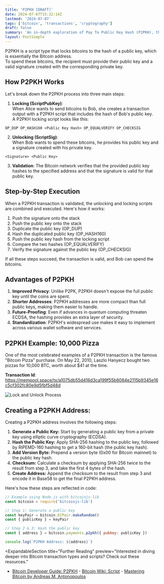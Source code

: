 ```yaml
---
title: 'P2PKH [DRAFT]'
date: 2024-07-07T15:32:14Z
lastmod: '2024-07-07'
tags: ['bitcoin', 'transactions', 'cryptography']
draft: false
summary: 'An in-depth exploration of Pay To Public Key Hash (P2PKH), the most common Bitcoin transaction type. This article covers how P2PKH works, its advantages, and its role in the Bitcoin ecosystem.'
layout: PostSimple
---
```


P2PKH is a script type that locks bitcoins to the hash of a public key, which is essentially the Bitcoin address.  
To spend these bitcoins, the recipient must provide their public key and a valid signature created with the corresponding private key.

## How P2PKH Works

Let's break down the P2PKH process into three main steps:

1. **Locking (ScriptPubKey)**:  
   When Alice wants to send bitcoins to Bob, she creates a transaction output with a P2PKH script that includes the hash of Bob's public key.  
   A P2PKH locking script looks like this:

```
OP_DUP OP_HASH160 <Public Key Hash> OP_EQUALVERIFY OP_CHECKSIG
```

2. **Unlocking (ScriptSig)**:  
   When Bob wants to spend these bitcoins, he provides his public key and a signature created with his private key.

```
<Signature> <Public Key>
```

3. **Validation**: The Bitcoin network verifies that the provided public key hashes to the specified address and that the signature is valid for that public key.

## Step-by-Step Execution

When a P2PKH transaction is validated, the unlocking and locking scripts are combined and executed. Here's how it works:

1. Push the signature onto the stack
2. Push the public key onto the stack
3. Duplicate the public key (OP_DUP)
4. Hash the duplicated public key (OP_HASH160)
5. Push the public key hash from the locking script
6. Compare the two hashes (OP_EQUALVERIFY)
7. Verify the signature against the public key (OP_CHECKSIG)

If all these steps succeed, the transaction is valid, and Bob can spend the bitcoins.

<ScriptStackVisualizer type="p2pkh"></ScriptStackVisualizer>

## Advantages of P2PKH

1. **Improved Privacy**: Unlike P2PK, P2PKH doesn't expose the full public key until the coins are spent.
2. **Shorter Addresses**: P2PKH addresses are more compact than full public keys, making them easier to handle.
3. **Future-Proofing**: Even if advances in quantum computing threaten ECDSA, the hashing provides an extra layer of security.
4. **Standardization**: P2PKH's widespread use makes it easy to implement across various wallet software and services.

## P2PKH Example: 10,000 Pizza

One of the most celebrated examples of a P2PKH transaction is the famous "Bitcoin Pizza" purchase. On May 22, 2010, Laszlo Hanyecz bought two pizzas for 10,000 BTC, worth about $41 at the time.

**Transaction Id**: https://mempool.space/tx/a1075db55d416d3ca199f55b6084e2115b9345e16c5cf302fc80e9d5fbf5d48d

![Lock and Unlock Process](/static/images/pizza.png)

## Creating a P2PKH Address:

Creating a P2PKH address involves the following steps:

1. **Generate a Public Key:** Start by generating a public key from a private key using elliptic curve cryptography (ECDSA).
2. **Hash the Public Key:** Apply SHA-256 hashing to the public key, followed by RIPEMD-160 hashing to get a 160-bit hash (the public key hash).
3. **Add Version Byte:** Prepend a version byte (0x00 for Bitcoin mainnet) to the public key hash.
4. **Checksum:** Calculate a checksum by applying SHA-256 twice to the result from step 3, and take the first 4 bytes of the hash.
5. **Create Address:** Append the checksum to the result from step 3 and encode it in Base58 to get the final P2PKH address.

Here's how these steps are reflected in code:

```js
// Example using Node.js with bitcoinjs-lib
const bitcoin = require('bitcoinjs-lib')

// Step 1: Generate a public key
const keyPair = bitcoin.ECPair.makeRandom()
const { publicKey } = keyPair

// Step 2 & 3: Hash the public key
const { address } = bitcoin.payments.p2pkh({ pubkey: publicKey })

console.log(`P2PKH Address: ${address}`)
```

<ExpandableSection
  title="Further Reading"
  preview="Interested in diving deeper into Bitcoin transaction types and scripts? Check out these resources."
>
  - [Bitcoin Developer Guide:
  P2PKH](https://developer.bitcoin.org/devguide/transactions.html#pay-to-public-key-hash-p2pkh) -
  [Bitcoin Wiki: Script](https://en.bitcoin.it/wiki/Script) - [Mastering Bitcoin by Andreas M.
  Antonopoulos](https://github.com/bitcoinbook/bitcoinbook)
</ExpandableSection>
